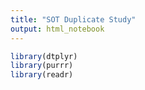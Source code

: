 ```yaml
---
title: "SOT Duplicate Study"
output: html_notebook
---
```


```r
library(dtplyr)
library(purrr)
library(readr)
```

```r

```

